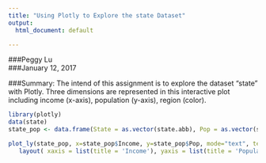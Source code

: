 ```yaml
---
title: "Using Plotly to Explore the state Dataset"
output:
  html_document: default

---
```

###Peggy Lu  
###January 12, 2017  

###Summary:  The intend of this assignment is to explore the dataset "state" with Plotly.   Three dimensions are represented in this interactive plot including income (x-axis), population (y-axis), region (color). 

```r
library(plotly)
data(state)
state_pop <- data.frame(State = as.vector(state.abb), Pop = as.vector(state.x77[,1]), Region=state.region, Income=as.vector(state.x77[,2]))

plot_ly(state_pop, x=state_pop$Income, y=state_pop$Pop, mode="text", text = ~State, type="scatter",  color=as.factor(state_pop$Region))  %>%
   layout( xaxis = list(title = 'Income'), yaxis = list(title = 'Population Estimate as of July  1975'))

```

